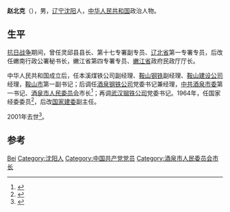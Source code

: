 '''赵北克'''（{{bd|1918年|3月29日|2001年|4月25日}}），男，[[辽宁省|辽宁]][[沈阳市|沈阳]]人，[[中华人民共和国|中华人民共和国]]政治人物。

== 生平 ==
[[抗日战争|抗日战争]]期间，曾任灵邱县县长、第十七专署副专员、[[辽北省|辽北省]]第一专署专员，后改任嫩南行政公署秘书长，嫩江省第四专署专员、[[嫩江省|嫩江省]]政府民政厅厅长。

中华人民共和国成立后，任本溪煤铁公司副经理、[[鞍山钢铁|鞍山钢铁]]副经理、[[鞍山建设公司|鞍山建设公司]]经理，[[鞍山市|鞍山市]]第一副书记；后调任[[酒泉钢铁公司|酒泉钢铁公司]]党委书记兼经理，[[中共酒泉市委|中共酒泉市委]]第一书记、[[酒泉市人民委员会|酒泉市人民委员会]]市长<ref>{{cite news|title=西部钢城诞生发展记|url=http://www.csteelnews.com/special/602/604/201207/t20120726_70698.html|accessdate=2014-12-13|newspaper=中国冶金报/中国钢铁新闻网|archive-date=2015-09-23|archive-url=https://web.archive.org/web/20150923211613/http://www.csteelnews.com/special/602/604/201207/t20120726_70698.html|dead-url=no}}</ref>；再调[[武汉钢铁公司|武汉钢铁公司]]党委书记。1964年，任国家经委委员<ref>{{cite journal|author=周恩来|title=《中华人民共和国国务院公报》|year=1964年|issue=17期|url=http://www.cnki.com.cn/Article/CJFDTotal-GWYB196417006.htm|accessdate=2014-12-13|archive-date=2014-12-13|archive-url=https://web.archive.org/web/20141213234623/http://www.cnki.com.cn/Article/CJFDTotal-GWYB196417006.htm|dead-url=no}}</ref>，后改[[国家建委|国家建委]]副主任。

2001年去世<ref>{{cite news|title=赵北克同志逝世|url=http://www.people.com.cn/GB/shizheng/19/20010531/478531.html|accessdate=2014-12-13|newspaper=《人民日报》 (2001年05月31日第四版)|archive-date=2016-03-04|archive-url=https://web.archive.org/web/20160304065828/http://www.people.com.cn/GB/shizheng/19/20010531/478531.html|dead-url=no}}</ref>。

== 参考 ==
{{reflist}}

{{中国政治人物小作品}}

{{Authority control}}
{{DEFAULTSORT:Zhao赵}}
[[Category:赵姓|Bei]]
[[Category:沈阳人|Category:沈阳人]]
[[Category:中国共产党党员|Category:中国共产党党员]]
[[Category:酒泉市人民委员会市长|Category:酒泉市人民委员会市长]]